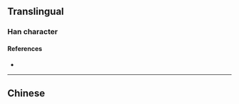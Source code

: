{{also|凈|淨}}
{{character info/new}}
==Translingual==

===Han character===
{{Han char|rn=15|rad=冫|as=06|sn=8|four=|canj=IMNSD|ids=⿰冫争}}

====References====
* {{Han ref|kx=0132.201|hdz=10297.130|uh=51C0|ud=20928}}

----

==Chinese==
{{zh-see|淨}}